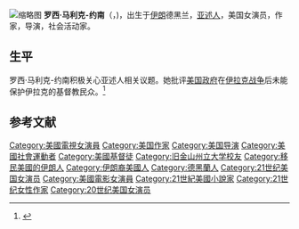 [[File:RosieMalek-Yonan.jpg|缩略图]]
'''罗西·马利克-约南'''（{{lang-en|Rosie Malek-Yonan}}，{{bd|1965年||}})，出生于[[伊朗|伊朗]]德黑兰，[[亚述人|亚述人]]，美国女演员，作家，导演，社会活动家。

== 生平 ==
罗西·马利克-约南积极关心亚述人相关议题。她批评[[美国政府|美国政府]]在[[伊拉克战争|伊拉克战争]]后未能保护伊拉克的基督教民众。<ref>{{cite journal |title=Testimony of Rosie Malek-Yonan before the House Committee on International Relations (Washington, DC: U.S. House of Representatives, 30 June 2006) |date=May 2007 |journal=Annual Report of the United States commission on International Religious Freedom }}</ref>

==参考文献==
{{Reflist|2}}

{{Authority control}}

{{DEFAULTSORT:Malek-Yonan, Rosie}}

[[Category:美國電視女演員|Category:美國電視女演員]]
[[Category:美国作家|Category:美国作家]]
[[Category:美国导演|Category:美国导演]]
[[Category:美國社會運動者|Category:美國社會運動者]]
[[Category:美國基督徒|Category:美國基督徒]]
[[Category:旧金山州立大学校友|Category:旧金山州立大学校友]]
[[Category:移民美國的伊朗人|Category:移民美國的伊朗人]]
[[Category:伊朗裔美國人|Category:伊朗裔美國人]]
[[Category:德黑蘭人|Category:德黑蘭人]]
[[Category:21世纪美国女演员|Category:21世纪美国女演员]]
[[Category:美國電影女演員|Category:美國電影女演員]]
[[Category:21世紀美國小說家|Category:21世紀美國小說家]]
[[Category:21世纪女性作家|Category:21世纪女性作家]]
[[Category:20世纪美国女演员|Category:20世纪美国女演员]]